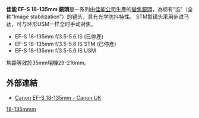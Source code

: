 {{Infobox photographic lens
| name         = EF-S 18-135mm {{f/}}3.5-5.6 IS <br> EF-S 18-135mm {{f/}}3.5-5.6 IS STM
| image        = [[File:Canon_EF-S_18-135mm_IS.JPG|200px]]
| maker        = [[佳能|佳能]]
| feat-is      = 是
| feat-sbf     = y
| feat-macro   = 无
| feat-special = 
| type         = z
| application  = 标准变焦
| flength      = 18-135mm
| flength-eq   = 29-216mm
| fov          = 1.6
| aperture     = {{f/}}3.5–5.6 / {{f/}}22-36
| groups       = 12
| elements     = 16
| diaphragm    = 6
| close-dist   = 0.45 m (1.5 ft)
| max-mag      = 0.21 @ 135mm
| max-diameter = 75.4 mm (3.0 in)
| max-length   = 101 mm (4.0 in)
| filter       = 67 mm
| hood         = EW-73B
| lens cap     = E-67
| case         = LP1116 Soft Case
| av-horiz     = 64° 30' - 9° 30'
| av-vert      = 45° 30' - 6° 20'
| av-diag      = 74° 20' -11° 30'
| category     = Canon EF-S lenses
}}
'''佳能 EF-S 18-135mm 鏡頭'''是一系列由[[佳能公司|佳能公司]]生產的[[變焦鏡頭|變焦鏡頭]]，為标有“[[影像穩定器|IS]]”（全称“Image stabilization”）的镜头，具有光学防抖特性。
STM型镜头采用步进马达，可与环形USM一样全时手动对焦。

*EF-S 18-135mm f/3.5-5.6 IS (已停產)
*EF-S 18-135mm f/3.5-5.6 IS STM (已停產)
*EF-S 18-135mm f/3.5-5.6 IS USM

焦距等效於35mm相機29-216mm。

==外部連結==
*[http://www.canon.co.uk/For_Home/Product_Finder/Cameras/EF_Lenses/Zoom_Lenses/EF-S_18135mm_f3556_IS/index.asp Canon EF-S 18-135mm - Canon UK] {{Wayback|url=http://www.canon.co.uk/For_Home/Product_Finder/Cameras/EF_Lenses/Zoom_Lenses/EF-S_18135mm_f3556_IS/index.asp |date=20100205213540 }}

{{Canon EF lenses}}

[[Category:佳能EF-S接環鏡頭|18-135mmm]]